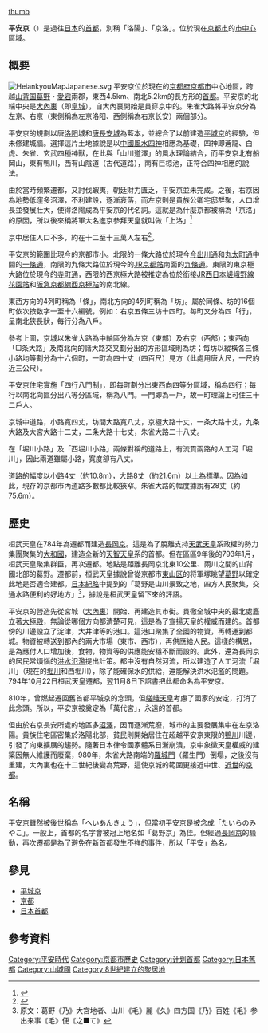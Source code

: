 [[file:Heiankyo_overall_model.jpg|thumb]]
{{Other uses|subject=本條目說明過往日本首都|other=同名遊戲的簡稱|決戰！平安京}}
{{Not|平安经}}

'''平安京'''（{{jpn|j=平安京|hg=へいあんきょう|rm=Heian-kyō|f=h}}）是過往[[日本|日本]]的[[日本首都|首都]]，別稱「洛陽」、「京洛」。位於現在[[京都市|京都市]]的[[市中心|市中心]]區域。

==概要==
[[File:HeiankyouMapJapanese.svg|center]]
平安京位於現在的[[京都府|京都府]][[京都市|京都市]]中心地區，跨越[[山城国|山背国]][[葛野郡|葛野]]・[[愛宕郡|愛宕]]兩郡，東西4.5km、南北5.2km的長方形的[[首都|首都]]。平安京的北端中央是[[大內裏|大內裏]]（即[[皇城|皇城]]），自大內裏開始是貫穿京中的{{link-ja|朱雀大路|朱雀大路}}。朱雀大路將平安京分為左京、右京（東側稱為左京洛阳、西側稱為右京长安）兩個部分。

平安京的規劃以唐[[洛阳|洛阳]]城和[[唐長安城|唐長安城]]為藍本，並總合了以前建造[[平城京|平城京]]的經驗，但未修建城牆。選擇這片土地據說是以[[中國|中國]][[風水|風水]][[四神|四神]]相應為基礎，四神即蒼龍、白虎、朱雀、玄武四種神獸，在此與「山川道澤」的風水理論結合，而平安京北有船岡山，東有鴨川，西有山陰道（古代道路），南有巨椋池，正符合四神相應的說法。

由於當時頻繁遷都，又討伐蝦夷，朝廷財力匱乏，平安京並未完成。之後，右京因為地勢低窪多沼澤，不利建設，逐漸衰落，而左京則是貴族公卿宅邸群聚，人口增長並發展壯大，使得洛陽成為平安京的代名詞。這就是為什麼京都被稱為「京洛」的原因，所以後來稱將軍大名進京參拜天皇就叫做「上洛」<ref>{{Cite web |url=https://www.city.kyoto.lg.jp/kamigyo/page/0000012280.html |title=存档副本 |accessdate=2020-01-09 |archive-date=2020-02-09 |archive-url=https://web.archive.org/web/20200209035552/https://www.city.kyoto.lg.jp/kamigyo/page/0000012280.html |dead-url=no }}</ref>

京中居住人口不多，約在十二至十三萬人左右<ref>{{Cite web|title=平安京の人口|url=http://homepage-nifty.com/heiankyo/kuni/yomo15.html|accessdate=|author=|date=|format=|publisher=|language=|archive-date=2020-07-27|archive-url=https://web.archive.org/web/20200727235803/http://homepage-nifty.com/heiankyo/kuni/yomo15.html|dead-url=no}}</ref>。

平安京的範圍比現今的京都市小。北限的一條大路位於現今[[今出川通|今出川通]]和[[丸太町通|丸太町通]]中間的[[一條通|一條通]]，南限的九條大路位於現今的[[JR|JR]][[京都站|京都站]]南面的[[九條通|九條通]]。東限的東京極大路位於現今的[[寺町通|寺町通]]，西限的西京極大路被推定為位於銜接[[西日本旅客鐵道|JR西日本]][[山陰本線|嵯峨野線]][[花園車站_(京都府)|花園站]]和[[阪急電鐵|阪急]][[阪急京都本線|京都線]][[西京極站|西京極站]]的南北線。

東西方向的4列町稱為「條」，南北方向的4列町稱為「坊」。屬於同條、坊的16個町依次按数字一至十六編號，例如：右京五條三坊十四町。每町又分為四「行」，呈南北狹長狀，每行分為八戶。

參考上圖，京城以朱雀大路為中軸區分為左京（東部）及右京（西部）；東西向「□条大路」及南北向的諸大路交叉劃分出的方形區域則為坊；每坊以縱橫各三條小路均等劃分為十六個町，一町為四十丈（四百尺）見方（此處用唐大尺，一尺約近三公尺）。

平安京住宅實施「四行八門制」，即每町劃分出東西向四等分區域，稱為四行；每行以南北向區分出八等分區域，稱為八門。一門即為一戶，故一町理論上可住三十二戶人。

京城中道路，小路寬四丈，坊間大路寬八丈，京極大路十丈，一条大路十丈，九条大路及大宮大路十二丈，二条大路十七丈，朱雀大路二十八丈。

在「堀川小路」及「西堀川小路」兩條對稱的道路上，有流貫兩路的人工河「堀川」，因此兩道雖屬小路，寬度卻有八丈。

道路的幅度以小路4丈（約10.8m），大路8丈（約21.6m）以上為標準。因為如此，現存的京都市內道路多數都比較狹窄。朱雀大路的幅度據說有28丈（約75.6m）。

==歷史==
桓武天皇在784年為遷都而建造[[長岡京|長岡京]]。這是為了脫離支持[[天武天皇|天武天皇]]系政權的勢力集團聚集的[[大和國|大和國]]，建造全新的[[天智天皇|天智天皇]]系的首都。但在區區9年後的793年1月，桓武天皇聚集群臣，再次遷都。地點是距離長岡京北東10公里、兩川之間的山背國北部的葛野。遷都前，桓武天皇據說曾從京都市[[東山区_(日本)|東山区]]的将軍塚眺望[[葛野郡|葛野]]以確定此地是否適合建都。[[日本紀略|日本紀略]]中提到的「葛野是山川景致之地，四方人民聚集，交通水路便利的好地方」<ref>原文：葛野《乃》大宮地者、山川《毛》麗《久》四方国《乃》百姓《毛》参出来事《毛》便《之■て》</ref>，據說是桓武天皇留下來的評語。

平安京的營造先從宮城（[[大內裏|大內裏]]）開始、再建造其市街。貫徹全城中央的{{link-ja|朱雀大路|朱雀大路}}最北處矗立著[[大極殿#平安京の大極殿|大極殿]]，無論從哪個方向都清楚可見，這是為了宣揚天皇的權威而建的。首都傍的川邊設立了淀津，大井津等的港口。這港口聚集了全國的物資，再轉運到都城。物資被轉送到都內的兩大市場（東市、西市），再供應給人民。這樣的構思，是為應付人口增加後，食物，物資等的供應能安穩不斷而設的。此外，還為長岡京的居民常煩惱的[[洪水|洪水]][[氾濫|氾濫]]提出計策。都中沒有自然河流，所以建造了人工河流「堀川」（現在的[[堀川_(京都府)|堀川]]和西堀川），除了能確保水的供給，還能解決洪水氾濫的問題。794年10月22日桓武天皇遷都，翌11月8日下詔書把此都命名為平安京。

810年，曾燃起遷回舊首都平城京的念頭，但[[嵯峨天皇|嵯峨天皇]]考慮了國家的安定，打消了此念頭。所以，平安京被奠定為「萬代宮」，永遠的首都。

但由於右京長安所處的地區多[[沼澤|沼澤]]，因而逐漸荒廢，城市的主要發展集中在左京洛陽。貴族住宅區密集於洛陽北部，貧民則開始居住在超越平安京東限的[[鴨川_(淀川水系)|鴨川]]川邊，引發了向東擴展的趨勢。隨著日本律令國家體系日漸崩潰，京中象徵天皇權威的建築因無人維護而廢棄，980年，朱雀大路南端的[[羅城門|羅城門]]（羅生門）倒塌，之後沒有重建，大內裏也在十二世紀後變為荒野，這使京城的範圍更接近中世、[[近世|近世]]的[[京都|京都]]。

==名稱==
平安京雖然被後世稱為「へいあんきょう」，但當初平安京是被念成「たいらのみやこ」。一般上，首都的名字會被冠上地名如「葛野京」為佳。但經過[[長岡京|長岡京]]的騷動，再次遷都是為了避免在新首都發生不祥的事件，所以「平安」為名。

==參見==
{{Commonscat|Heian-kyō}}
* [[平城京|平城京]]
* [[京都|京都]]
* [[日本首都|日本首都]]

==參考資料==
 {{Wayback|url=https://www.city.kyoto.lg.jp/kamigyo/page/0000012280.html |date=20200209035552 }}
{{Reflist}}


{{Authority control}}
{{DEFAULTSORT:Heian Kyo}}
[[Category:平安時代|Category:平安時代]]
[[Category:京都市歷史|Category:京都市歷史]]
[[Category:计划首都|Category:计划首都]]
[[Category:日本舊都|Category:日本舊都]]
[[Category:山城國|Category:山城國]]
[[Category:8世紀建立的聚居地|Category:8世紀建立的聚居地]]